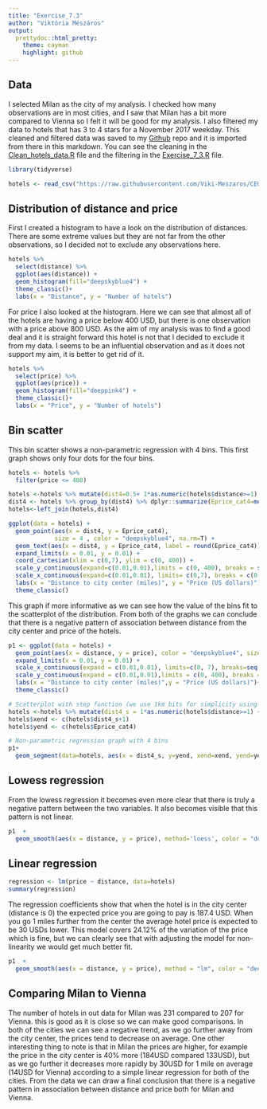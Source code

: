 ```yaml
---
title: "Exercise_7.3"
author: "Viktória Mészáros"
output:
  prettydoc::html_pretty:
    theme: cayman
    highlight: github
---
```


## Data
I selected Milan as the city of my analysis. I checked how many observations are in most cities, and I saw that Milan has a bit more compared to Vienna so I felt it will be good for my analysis. I also filtered my data to hotels that has 3 to 4 stars for a November 2017 weekday. This cleaned and filtered data was saved to my [Github](https://github.com/Viki-Meszaros/CEU-Data_analysis_2/blob/main/Extra_tasks/Data/Milan_hotels.csv) repo and it is imported from there in this markdown. You can see the cleaning in the [Clean_hotels_data.R](https://github.com/Viki-Meszaros/CEU-Data_analysis_2/blob/main/Extra_tasks/Codes/Clean_hotels_data.R) file and the filtering in the [Exercise_7_3.R](https://github.com/Viki-Meszaros/CEU-Data_analysis_2/blob/main/Extra_tasks/Codes/Exercise_7_3.R) file.
```r
library(tidyverse)

hotels <- read_csv("https://raw.githubusercontent.com/Viki-Meszaros/CEU-Data_analysis_2/main/Extra_tasks/Data/Milan_hotels.csv")
```

## Distribution of distance and price
First I created a histogram to have a look on the distribution of distances. There are some extreme values but they are not far from the other observations, so I decided not to exclude any observations here.
```r
hotels %>%
  select(distance) %>% 
  ggplot(aes(distance)) +
  geom_histogram(fill="deepskyblue4") +
  theme_classic()+
  labs(x = "Distance", y = "Number of hotels")
```

For price I also looked at the histogram. Here we can see that almost all of the hotels are having a price below 400 USD, but there is one observation with a price above 800 USD. As the aim of my analysis was to find a good deal and it is straight forward this hotel is not that I decided to exclude it from my data. I seems to be an influential observation and as it does not support my aim, it is better to get rid of it.

```r
hotels %>%
  select(price) %>% 
  ggplot(aes(price)) +
  geom_histogram(fill="deeppink4") +
  theme_classic()+
  labs(x = "Price", y = "Number of hotels")

```

## Bin scatter
This bin scatter shows a non-parametric regression with 4 bins. This first graph shows only four dots for the four bins.

```r
hotels <- hotels %>% 
  filter(price <= 400)

hotels <-hotels %>% mutate(dist4=0.5+ 1*as.numeric(hotels$distance>=1) + 1*as.numeric(hotels$distance>=2) + 2.5*as.numeric(hotels$distance>=3))
dist4 <- hotels %>% group_by(dist4) %>% dplyr::summarize(Eprice_cat4=mean(price))
hotels<-left_join(hotels,dist4)

ggplot(data = hotels) +
  geom_point(aes(x = dist4, y = Eprice_cat4), 
             size = 4 , color = "deepskyblue4", na.rm=T) +
  geom_text(aes(x = dist4, y = Eprice_cat4, label = round(Eprice_cat4)), hjust = -0.6, vjust = 0, color = "black", size = 3) +
  expand_limits(x = 0.01, y = 0.01) +
  coord_cartesian(xlim = c(0,7), ylim = c(0, 400)) +
  scale_y_continuous(expand=c(0.01,0.01),limits = c(0, 400), breaks = seq(0, 400, by=50)) +
  scale_x_continuous(expand=c(0.01,0.01), limits= c(0,7), breaks = c(0, 1, 2, 3,4,5, 6,7)) +
  labs(x = "Distance to city center (miles)", y = "Price (US dollars)") +
  theme_classic()

```

This graph if more informative as we can see how the value of the bins fit to the scatterplot of the distribution. From both of the graphs we can conclude that there is a negative pattern of association between distance from the city center and price of the hotels.

```r
p1 <- ggplot(data = hotels) +
  geom_point(aes(x = distance, y = price), color = "deepskyblue4", size = 2,  shape = 16, alpha = 0.5, show.legend=F, na.rm = TRUE) + 
  expand_limits(x = 0.01, y = 0.01) +
  scale_x_continuous(expand = c(0.01,0.01), limits=c(0, 7), breaks=seq(0, 7, by=1)) + 
  scale_y_continuous(expand = c(0.01,0.01),limits = c(0, 400), breaks = seq(0, 400, by = 50)) +
  labs(x = "Distance to city center (miles)",y = "Price (US dollars)")+
  theme_classic() 

# Scatterplot with step function (we use 1km bits for simplicity using 4 bits for 3-7km)
hotels <-hotels %>% mutate(dist4_s = 1*as.numeric(hotels$distance>=1) + 1*as.numeric(hotels$distance>=2) +   1*as.numeric(hotels$distance>=3) +1*as.numeric(hotels$distance>=4) +1*as.numeric(hotels$distance>=5) + 1*as.numeric(hotels$distance>=6))  
hotels$xend <- c(hotels$dist4_s+1)
hotels$yend <- c(hotels$Eprice_cat4)

# Non-parametric regression graph with 4 bins
p1+
  geom_segment(data=hotels, aes(x = dist4_s, y=yend, xend=xend, yend=yend), color="deeppink", size=0.9, na.rm=TRUE) 
```

## Lowess regression
From the lowess regression it becomes even more clear that there is truly a negative pattern between the two variables. It also becomes visible that this pattern is not linear.

```r
p1  +
  geom_smooth(aes(x = distance, y = price), method='loess', color = "deeppink4")
```

## Linear regression

```r
regression <- lm(price ~ distance, data=hotels)
summary(regression)

```
The regression coefficients show that when the hotel is in the city center (distance is 0) the expected price you are going to pay is 187.4 USD. When you go 1 miles further from the center the average hotel price is expected to be 30 USDs lower. This model covers 24.12% of the variation of the price which is fine, but we can clearly see that with adjusting the model for non-linearity we would get much better fit. 

```r
p1  +
  geom_smooth(aes(x = distance, y = price), method = "lm", color = "deeppink4")
```


## Comparing Milan to Vienna
The number of hotels in out data for Milan was 231 compared to 207 for Vienna. this is good as it is close so we can make good comparisons. In both of the cities we can see a negative trend, as we go further away from the city center, the prices tend to decrease on average. One other interesting thing to note is that in Milan the prices are higher, for example the price in the city center is 40% more (184USD compared 133USD), but as we go further it decreases more rapidly by 30USD for 1 mile on average (14USD for Vienna) according to a simple linear regression for both of the cities. From the data we can draw a final conclusion that there is a negative pattern in association between distance and price both for Milan and Vienna.























